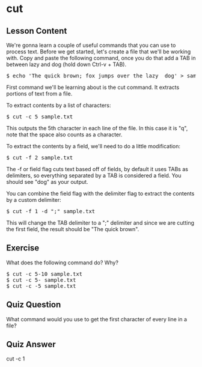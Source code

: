 # cut

## Lesson Content

We're gonna learn a couple of useful commands that you can use to process text. Before we get started, let's create a file that we'll be working with. Copy and paste the following command, once you do that add a TAB in between lazy and dog (hold down Ctrl-v + TAB).

<pre>$ echo 'The quick brown; fox jumps over the lazy  dog' > sample.txt</pre>

First command we'll be learning about is the cut command. It extracts portions of text from a file. 

To extract contents by a list of characters: 

<pre>$ cut -c 5 sample.txt</pre>

This outputs the 5th character in each line of the file. In this case it is "q", note that the space also counts as a character. 

To extract the contents by a field, we'll need to do a little modification: 

<pre>$ cut -f 2 sample.txt</pre>

The -f or field flag cuts text based off of fields, by default it uses TABs as delimiters, so everything separated by a TAB is considered a field. You should see "dog" as your output.

You can combine the field flag with the delimiter flag to extract the contents by a custom delimiter: 

<pre>$ cut -f 1 -d ";" sample.txt</pre>

This will change the TAB delimiter to a ";" delimiter and since we are cutting the first field, the result should be "The quick brown".

## Exercise

What does the following command do? Why?

<pre>
$ cut -c 5-10 sample.txt
$ cut -c 5- sample.txt
$ cut -c -5 sample.txt
</pre>

## Quiz Question

What command would you use to get the first character of every line in a file?

## Quiz Answer

cut -c 1